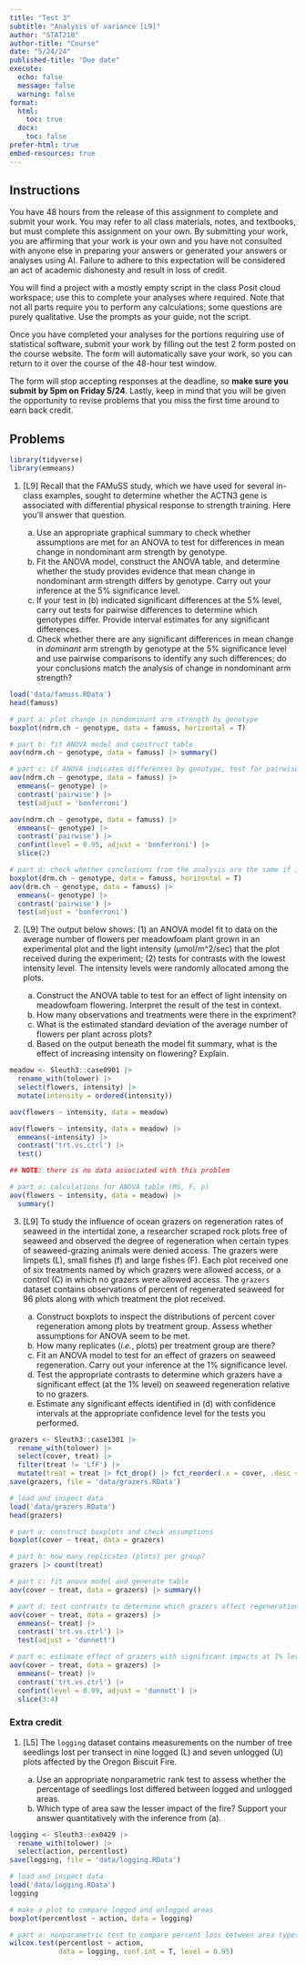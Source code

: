 ```yaml
---
title: "Test 3"
subtitle: "Analysis of variance [L9]"
author: "STAT218"
author-title: "Course"
date: "5/24/24"
published-title: "Due date"
execute: 
  echo: false
  message: false
  warning: false
format: 
  html:
    toc: true
  docx:
    toc: false
prefer-html: true
embed-resources: true
---
```


## Instructions

You have 48 hours from the release of this assignment to complete and submit your work. You may refer to all class materials, notes, and textbooks, but must complete this assignment on your own. By submitting your work, you are affirming that your work is your own and you have not consulted with anyone else in preparing your answers or generated your answers or analyses using AI. Failure to adhere to this expectation will be considered an act of academic dishonesty and result in loss of credit.

You will find a project with a mostly empty script in the class Posit cloud workspace; use this to complete your analyses where required. Note that not all parts require you to perform any calculations; some questions are purely qualitative. Use the prompts as your guide, not the script.

Once you have completed your analyses for the portions requiring use of statistical software, submit your work by filling out the test 2 form posted on the course website. The form will automatically save your work, so you can return to it over the course of the 48-hour test window.

The form will stop accepting responses at the deadline, so **make sure you submit by 5pm on Friday 5/24**. Lastly, keep in mind that you will be given the opportunity to revise problems that you miss the first time around to earn back credit.

## Problems

```r
library(tidyverse)
library(emmeans)
```


1. [L9] Recall that the FAMuSS study, which we have used for several in-class examples, sought to determine whether the ACTN3 gene is associated with differential physical response to strength training. Here you'll answer that question.

    a. Use an appropriate graphical summary to check whether assumptions are met for an ANOVA to test for differences in mean change in nondominant arm strength by genotype.
    b. Fit the ANOVA model, construct the ANOVA table, and determine whether the study provides evidence that mean change in nondominant arm strength differs by genotype. Carry out your inference at the 5% significance level.
    c. If your test in (b) indicated significant differences at the 5% level, carry out tests for pairwise differences to determine which genotypes differ. Provide interval estimates for any significant differences.
    d. Check whether there are any significant differences in mean change in *dominant* arm strength by genotype at the 5% significance level and use pairwise comparisons to identify any such differences; do your conclusions match the analysis of change in nondominant arm strength?

```r
load('data/famuss.RData')
head(famuss)

# part a: plot change in nondominant arm strength by genotype
boxplot(ndrm.ch ~ genotype, data = famuss, horizontal = T)

# part b: fit ANOVA model and construct table
aov(ndrm.ch ~ genotype, data = famuss) |> summary()

# part c: if ANOVA indicates differences by genotype, test for pairwise differences and provide interval estimates for any significant differences
aov(ndrm.ch ~ genotype, data = famuss) |>
  emmeans(~ genotype) |>
  contrast('pairwise') |>
  test(adjust = 'bonferroni')

aov(ndrm.ch ~ genotype, data = famuss) |>
  emmeans(~ genotype) |>
  contrast('pairwise') |>
  confint(level = 0.95, adjust = 'bonferroni') |>
  slice(2)

# part d: check whether conclusions from the analysis are the same if inference is instead on mean change in dominant arm strength
boxplot(drm.ch ~ genotype, data = famuss, horizontal = T) 
aov(drm.ch ~ genotype, data = famuss) |>
  emmeans(~ genotype) |>
  contrast('pairwise') |>
  test(adjust = 'bonferroni')
```



2. [L9] The output below shows: (1) an ANOVA model fit to data on the average number of flowers per meadowfoam plant grown in an experimental plot and the light intensity (μmol/m^2/sec) that the plot received during the experiment; (2) tests for contrasts with the lowest intensity level. The intensity levels were randomly allocated among the plots.

    a. Construct the ANOVA table to test for an effect of light intensity on meadowfoam flowering. Interpret the result of the test in context.
    b. How many observations and treatments were there in the expriment?
    c. What is the estimated standard deviation of the average number of flowers per plant across plots?
    d. Based on the output beneath the model fit summary, what is the effect of increasing intensity on flowering? Explain.

```r
meadow <- Sleuth3::case0901 |>
  rename_with(tolower) |>
  select(flowers, intensity) |>
  mutate(intensity = ordered(intensity))

aov(flowers ~ intensity, data = meadow)

aov(flowers ~ intensity, data = meadow) |>
  emmeans(~intensity) |>
  contrast('trt.vs.ctrl') |>
  test()
```
    
```r
## NOTE: there is no data associated with this problem

# part a: calculations for ANOVA table (MS, F, p)
aov(flowers ~ intensity, data = meadow) |>
  summary()
```

3. [L9] To study the influence of ocean grazers on regeneration rates of seaweed in the intertidal zone, a researcher scraped rock plots free of seaweed and observed the degree of regeneration when certain types of seaweed-grazing animals were denied access. The grazers were limpets (L), small fishes (f) and large fishes (F). Each plot received one of six treatments named by which grazers were allowed access, or a control (C) in which no grazers were allowed access. The `grazers` dataset contains observations of percent of regenerated seaweed for 96 plots along with which treatment the plot received.

    a. Construct boxplots to inspect the distributions of percent cover regeneration among plots by treatment group. Assess whether assumptions for ANOVA seem to be met.
    b. How many replicates (*i.e.*, plots) per treatment group are there?
    c. Fit an ANOVA model to test for an effect of grazers on seaweed regeneration. Carry out your inference at the 1% significance level.
    d. Test the appropriate contrasts to determine which grazers have a significant effect (at the 1% level) on seaweed regeneration relative to no grazers.
    e. Estimate any significant effects identified in (d) with confidence intervals at the appropriate confidence level for the tests you performed.


```r
grazers <- Sleuth3::case1301 |>
  rename_with(tolower) |>
  select(cover, treat) |>
  filter(treat != 'LfF') |>
  mutate(treat = treat |> fct_drop() |> fct_reorder(.x = cover, .desc = T))
save(grazers, file = 'data/grazers.RData')
```

```r
# load and inspect data
load('data/grazers.RData')
head(grazers)

# part a: construct boxplots and check assumptions
boxplot(cover ~ treat, data = grazers)

# part b: how many replicates (plots) per group?
grazers |> count(treat)

# part c: fit anova model and generate table
aov(cover ~ treat, data = grazers) |> summary()

# part d: test contrasts to determine which grazers affect regeneration at 1% level
aov(cover ~ treat, data = grazers) |>
  emmeans(~ treat) |>
  contrast('trt.vs.ctrl') |>
  test(adjust = 'dunnett')

# part e: estimate effect of grazers with significant impacts at 1% level
aov(cover ~ treat, data = grazers) |>
  emmeans(~ treat) |>
  contrast('trt.vs.ctrl') |>
  confint(level = 0.99, adjust = 'dunnett') |>
  slice(3:4)
```

### Extra credit

1. [L5] The `logging` dataset contains measurements on the number of tree seedlings lost per transect in nine logged (L) and seven unlogged (U) plots affected by the Oregon Biscuit Fire.

    a. Use an appropriate nonparametric rank test to assess whether the percentage of seedlings lost differed between logged and unlogged areas.
    b. Which type of area saw the lesser impact of the fire? Support your answer quantitatively with the inference from (a).

```r
logging <- Sleuth3::ex0429 |> 
  rename_with(tolower) |>
  select(action, percentlost)
save(logging, file = 'data/logging.RData')
```

```r
# load and inspect data
load('data/logging.RData')
logging

# make a plot to compare logged and unlogged areas
boxplot(percentlost ~ action, data = logging)

# part a: nonparametric test to compare percent loss between area types
wilcox.test(percentlost ~ action, 
            data = logging, conf.int = T, level = 0.95)
```

